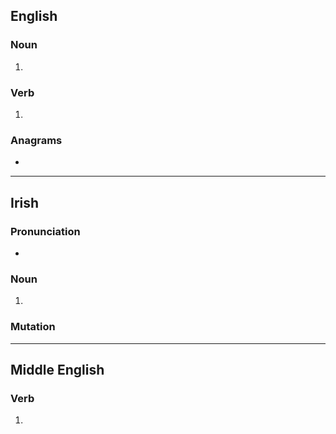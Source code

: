 {{also|sáile|säile}}
==English==

===Noun===
{{en-noun}}

# {{obsolete spelling of|sail|lang=en}}

===Verb===
{{head|en|verb}}

# {{obsolete spelling of|sail|lang=en}}

===Anagrams===
* {{anagrams|en|a=aeils|Alesi|ELISA|Elias|aisle|eLISA|slaie}}

----

==Irish==

===Pronunciation===
* {{IPA|/ˈsalʲə/|lang=ga}}

===Noun===
{{head|ga|noun form}}

# {{genitive singular of|sail|lang=ga}}

===Mutation===
{{ga-mut-cons|sa|ile}}

----

==Middle English==

===Verb===
{{head|enm|verb}}

# {{alt form|lang=enm|assailen}}